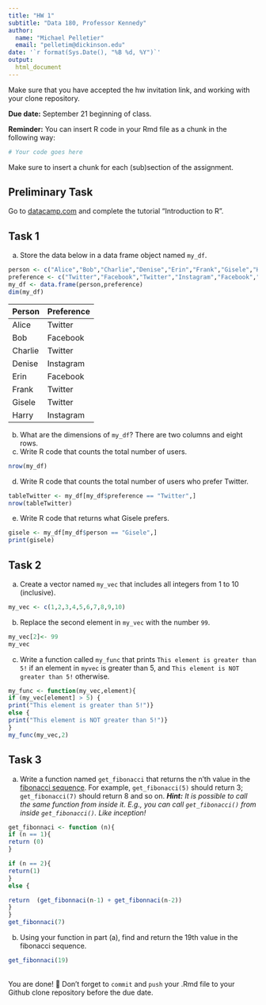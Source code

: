 ```yaml
---
title: "HW 1"
subtitle: "Data 180, Professor Kennedy"
author: 
  name: "Michael Pelletier"
  email: "pelletim@dickinson.edu"
date: '`r format(Sys.Date(), "%B %d, %Y")`'
output: 
  html_document
---
```

Make sure that you have accepted the hw invitation link, and working with your clone repository.

**Due date:** September 21 beginning of class.

**Reminder:** You can insert R code in your Rmd file as a chunk in the following way:
```r
# Your code goes here
```
Make sure to insert a chunk for each (sub)section of the assignment.

## Preliminary Task
Go to [datacamp.com](https://datacamp.com) and complete the tutorial "Introduction to R".


## Task 1
a) Store the data below in a data frame object named `my_df`.
```r
person <- c("Alice","Bob","Charlie","Denise","Erin","Frank","Gisele","Harry")
preference <- c("Twitter","Facebook","Twitter","Instagram","Facebook","Twitter","Twitter","Instagram")
my_df <- data.frame(person,preference)
dim(my_df)

```

|Person | Preference|
|:------|:----------|
|Alice | Twitter |
| Bob | Facebook |
| Charlie | Twitter |
| Denise | Instagram |
| Erin | Facebook |
| Frank | Twitter |
| Gisele | Twitter |
| Harry | Instagram |

b) What are the dimensions of `my_df`?
There are two columns and eight rows.
c) Write R code that counts the total number of users.
```r
nrow(my_df)
```
d) Write R code that counts the total number of users who prefer Twitter.
```r
tableTwitter <- my_df[my_df$preference == "Twitter",]
nrow(tableTwitter)
```
e) Write R code that returns what Gisele prefers.
```r
gisele <- my_df[my_df$person == "Gisele",]
print(gisele)
```
## Task 2
a) Create a vector named `my_vec` that includes all integers from 1 to 10 (inclusive).
```r
my_vec <- c(1,2,3,4,5,6,7,8,9,10)
```
b) Replace the second element in `my_vec` with the number `99`.
```r
my_vec[2]<- 99
my_vec
```
c) Write a function called `my_func` that prints `This element is greater than 5!` if an element in `myvec` is greater than 5, and `This element is NOT greater than 5!` otherwise.
```r
my_func <- function(my_vec,element){
if (my_vec[element] > 5) {
print("This element is greater than 5!")}
else {
print("This element is NOT greater than 5!")}
}
my_func(my_vec,2)
```
## Task 3
a. Write a function named `get_fibonacci` that returns the n'th value in the [fibonacci sequence](https://www.mathsisfun.com/numbers/fibonacci-sequence.html). For example, `get_fibonacci(5)` should return 3; `get_fibonacci(7)` should return 8 and so on. ***Hint:** It is possible to call the same function from inside it. E.g., you can call `get_fibonacci()` from inside `get_fibonacci()`. Like inception!*
```r
get_fibonnaci <- function (n){
if (n == 1){
return (0)
}

if (n == 2){
return(1)
}
else {

return  (get_fibonnaci(n-1) + get_fibonnaci(n-2))
}
}
get_fibonnaci(7)
```
b. Using your function in part (a), find and return the 19th value in the fibonacci sequence.
```r
get_fibonnaci(19)
```
<br>
You are done! 🏁 Don't forget to `commit` and `push` your .Rmd file to your Github clone repository before the due date.
<br>

